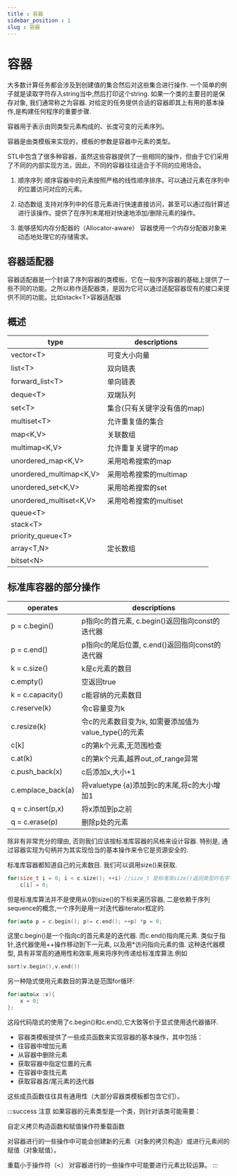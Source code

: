 ```yaml
---
title : 容器
sidebar_position : 1
slug : 容器
---
```

# 容器



大多数计算任务都会涉及到创建值的集合然后对这些集合进行操作. 一个简单的例子就是读取字符存入string当中,然后打印这个string. 如果一个类的主要目的是保存对象, 我们通常称之为容器. 对给定的任务提供合适的容器即其上有用的基本操作,是构建任何程序的重要步骤.

容器用于表示由同类型元素构成的、长度可变的元素序列。 

容器是由类模板来实现的，模板的参数是容器中元素的类型。 

STL中包含了很多种容器，虽然这些容器提供了一些相同的操作，但由于它们采用了不同的内部实现方法，因此，不同的容器往往适合于不同的应用场合。

1. 顺序序列
顺序容器中的元素按照严格的线性顺序排序。可以通过元素在序列中的位置访问对应的元素。

2. 动态数组
支持对序列中的任意元素进行快速直接访问，甚至可以通过指针算述进行该操作。提供了在序列末尾相对快速地添加/删除元素的操作。

3. 能够感知内存分配器的（Allocator-aware）
容器使用一个内存分配器对象来动态地处理它的存储需求。


## 容器适配器

容器适配器是一个封装了序列容器的类模板，它在一般序列容器的基础上提供了一些不同的功能。之所以称作适配器类，是因为它可以通过适配容器现有的接口来提供不同的功能。比如stack\<T>容器适配器

## 概述

|type|descriptions|
|-|-|
|vector\<T>| 可变大小向量|
|list\<T>| 双向链表|
|forward_list\<T>| 单向链表|
|deque\<T>| 双端队列|
|set\<T>| 集合(只有关键字没有值的map)|
|multiset\<T>| 允许重复值的集合|
|map\<K,V>| 关联数组|
|multimap\<K,V>| 允许重复关键字的map|
|unordered_map\<K,V>| 采用哈希搜索的map|
|unordered_multimap\<K,V>| 采用哈希搜索的multimap|
|unordered_set\<K,V>| 采用哈希搜索的set|
|unordered_multiset\<K,V>| 采用哈希搜索的multiset|
|queue\<T>||
|stack\<T>||
|priority_queue\<T>||
|array\<T,N>| 定长数组|
|bitset\<N>||


## 标准库容器的部分操作
| operates | descriptions |
|-|-|
|p = c.begin()| p指向c的首元素, c.begin()返回指向const的迭代器 |
|p = c.end()| p指向c的尾后位置, c.end()返回指向const的迭代器|
|k = c.size()| k是c元素的数目|
|c.empty()| 空返回true|
|k = c.capacity()| c能容纳的元素数目|
|c.reserve(k)| 令c容量变为k|
|c.resize(k)| 令c的元素数目变为k, 如需要添加值为value_type{}的元素|
|c[k]| c的第k个元素,无范围检查|
|c.at(k)|c的第k个元素,越界out_of_range异常|
|c.push_back(x)|c后添加x,大小+1|
|c.emplace_back(a)|将valuetype \{a}添加到c的末尾,将c的大小增加1|
|q = c.insert(p,x)|将x添加到p之前|
|q = c.erase(p)| 删除p处的元素|


除非有非常充分的理由, 否则我们应该按标准库容器的风格来设计容器. 特别是, 通过容器实现为句柄并为其实现恰当的基本操作来令它是资源安全的.

标准库容器都知道自己的元素数目. 我们可以调用size()来获取.
```cpp
for(size_t i = 0; i < c.size(); ++i) //size_t 是标准库size()返回类型的名字
    c[i] = 0;
```
但是标准库算法并不是使用从0到size()的下标来遍历容器, 二是依赖于序列sequence的概念,一个序列是用一对迭代器iterator框定的.
```cpp
for(auto p = c.begin(); p!= c.end(); ++p) *p = 0;
```

这里c.begin()是一个指向c的首元素是的迭代器. 而c.end()指向尾元素. 类似于指针,迭代器使用++操作移动到下一元素, 以及用*访问指向元素的值. 这种迭代器模型, 具有非常高的通用性和效率,用来将序列传递给标准库算法.例如
```cpp
sort(v.begin(),v.end())
```
另一种隐式使用元素数目的算法是范围for循环:
```cpp
for(auto&x :v){
    x = 0;
};
```
这段代码隐式的使用了c.begin()和c.end(),它大致等价于显式使用迭代器循环.


* 容器类模板提供了一些成员函数来实现容器的基本操作，其中包括： 
* 往容器中增加元素
* 从容器中删除元素
* 获取容器中指定位置的元素
* 在容器中查找元素
* 获取容器首/尾元素的迭代器

这些成员函数往往具有通用性（大部分容器类模板都包含它们）。

:::success 注意
如果容器的元素类型是一个类，则针对该类可能需要：

自定义拷贝构造函数和赋值操作符重载函数

对容器进行的一些操作中可能会创建新的元素（对象的拷贝构造）或进行元素间的赋值（对象赋值）。

重载小于操作符（\<） 对容器进行的一些操作中可能要进行元素比较运算。
:::
